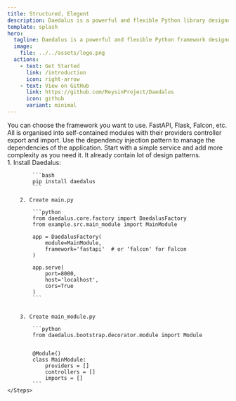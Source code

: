 ```yaml
---
title: Structured, Elegent
description: Daedalus is a powerful and flexible Python library designed to simplify the process of creating APIs. It provides a clean, modular way to integrate services, controllers, and endpoints, making it easy to build scalable and maintainable applications.
template: splash
hero:
  tagline: Daedalus is a powerful and flexible Python framework designed to simplify the process of creating APIs.
  image:
    file: ../../assets/logo.png
  actions:
    - text: Get Started
      link: /introduction
      icon: right-arrow
    - text: View on GitHub
      link: https://github.com/ReysinProject/Daedalus
      icon: github
      variant: minimal
---
```


<Article title={"Key Features"}>
    <CardGrid>
        <Card title="Framework agnostic" icon="seti:webpack">
            You can choose the framework you want to use. FastAPI, Flask, Falcon, etc.
        </Card>
        <Card title="Modularity" icon="puzzle">
            All is organised into self-contained modules with their providers controller export and import.
        </Card>
        <Card title="Dependency Injection" icon="seti:db">
            Use the dependency injection pattern to manage the dependencies of the application.
        </Card>
        <Card title="Progressive" icon="rocket">
            Start with a simple service and add more complexity as you need it. It already contain lot of design patterns.
        </Card>
    </CardGrid>
</Article>

<Article title={"Getting Started"}>
    <Steps>
        1. Install Daedalus:

            ```bash
            pip install daedalus
            ```

        2. Create main.py

            ```python
            from daedalus.core.factory import DaedalusFactory
            from example.src.main_module import MainModule

            app = DaedalusFactory(
                module=MainModule,
                framework='fastapi'  # or 'falcon' for Falcon
            )

            app.serve(
                port=8000,
                host='localhost',
                cors=True
            )
            ```


        3. Create main_module.py

            ```python
            from daedalus.bootstrap.decorator.module import Module


            @Module()
            class MainModule:
                providers = []
                controllers = []
                imports = []
            ```
    </Steps>
</Article>
